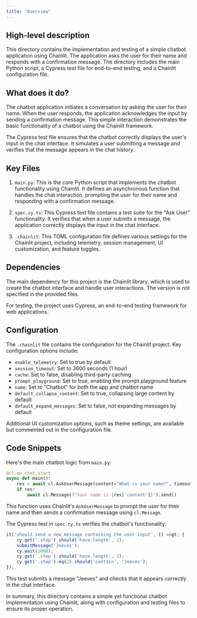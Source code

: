 ```yaml
---
title: "Overview"
---
```


## High-level description
This directory contains the implementation and testing of a simple chatbot application using Chainlit. The application asks the user for their name and responds with a confirmation message. The directory includes the main Python script, a Cypress test file for end-to-end testing, and a Chainlit configuration file.

## What does it do?
The chatbot application initiates a conversation by asking the user for their name. When the user responds, the application acknowledges the input by sending a confirmation message. This simple interaction demonstrates the basic functionality of a chatbot using the Chainlit framework.

The Cypress test file ensures that the chatbot correctly displays the user's input in the chat interface. It simulates a user submitting a message and verifies that the message appears in the chat history.

## Key Files

1. `main.py`: This is the core Python script that implements the chatbot functionality using Chainlit. It defines an asynchronous function that handles the chat interaction, prompting the user for their name and responding with a confirmation message.

2. `spec.cy.ts`: This Cypress test file contains a test suite for the "Ask User" functionality. It verifies that when a user submits a message, the application correctly displays the input in the chat interface.

3. `.chainlit`: This TOML configuration file defines various settings for the Chainlit project, including telemetry, session management, UI customization, and feature toggles.

## Dependencies
The main dependency for this project is the Chainlit library, which is used to create the chatbot interface and handle user interactions. The version is not specified in the provided files.

For testing, the project uses Cypress, an end-to-end testing framework for web applications.

## Configuration
The `.chainlit` file contains the configuration for the Chainlit project. Key configuration options include:

- `enable_telemetry`: Set to true by default
- `session_timeout`: Set to 3600 seconds (1 hour)
- `cache`: Set to false, disabling third-party caching
- `prompt_playground`: Set to true, enabling the prompt playground feature
- `name`: Set to "Chatbot" for both the app and chatbot name
- `default_collapse_content`: Set to true, collapsing large content by default
- `default_expand_messages`: Set to false, not expanding messages by default

Additional UI customization options, such as theme settings, are available but commented out in the configuration file.

## Code Snippets

Here's the main chatbot logic from `main.py`:

```python
@cl.on_chat_start
async def main():
    res = await cl.AskUserMessage(content="What is your name?", timeout=10).send()
    if res:
        await cl.Message(f"Your name is {res['content']}").send()
```

This function uses Chainlit's `AskUserMessage` to prompt the user for their name and then sends a confirmation message using `cl.Message`.

The Cypress test in `spec.cy.ts` verifies the chatbot's functionality:

```typescript
it('should send a new message containing the user input', () =&gt; {
    cy.get('.step').should('have.length', 1);
    submitMessage('Jeeves');
    cy.wait(2000);
    cy.get('.step').should('have.length', 3);
    cy.get('.step').eq(2).should('contain', 'Jeeves');
});
```

This test submits a message "Jeeves" and checks that it appears correctly in the chat interface.

In summary, this directory contains a simple yet functional chatbot implementation using Chainlit, along with configuration and testing files to ensure its proper operation.